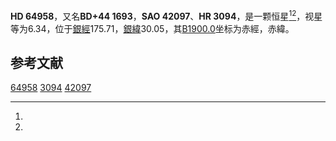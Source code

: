 {{Starbox begin
| name = HD 64958
}}
{{Starbox observe
| epoch = [[J2000.0|J2000.0]]
| constell = {{星座名待查}}<ref name=SIMBAD>{{cite web
 | url=http://simbad.u-strasbg.fr/simbad/sim-id?Ident=HR+3094
 | title =Pulsating variable Star
 | publisher=Centre de Données astronomiques de Strasbourg
 | work=SIMBAD
 | accessdate=2012-07-13}}</ref><ref name=DATA>{{cite web
 | url=http://vizier.u-strasbg.fr/viz-bin/VizieR-5?-out.add=.&-source=5050&-corr=PK=HR&-out.max=9999&HR=3094
 | title=VizieR Detailed Page
 | accessdate=2012-07-13
 | archive-date=2016-03-05
 | archive-url=https://web.archive.org/web/20160305013044/http://vizier.u-strasbg.fr/viz-bin/VizieR-5?-out.add=.&-source=5050&-corr=PK=HR&-out.max=9999&HR=3094
 | dead-url=no
 }}</ref>
| 星官 = 
| ra = {{RA|7|58|16.6}}<ref name=SIMBAD /><ref name=DATA />
| dec = {{DEC|+43|58|39}}<ref name=SIMBAD /><ref name=DATA />
| appmag_v = 6.34<ref name=SIMBAD /><ref name=DATA />
}}
{{Starbox character
| class = K0<ref name=SIMBAD /><ref name=DATA />
| b-v = 1.06<ref name=SIMBAD /><ref name=DATA />
| u-b = 0.91<ref name=SIMBAD /><ref name=DATA />
| r-i = <ref name=SIMBAD /><ref name=DATA />
| variable = 
}}
{{Starbox astrometry
| radial_v = 0.91
| prop_mo_ra = -49
| parallax = 
| p_error = 
}}
{{Starbox catalog
| names =BD+44 1693，[[SAO星表|SAO]] 42097，[[HD星表|HD]] 64958，[[HR星表|HR]] 3094}}
{{Starbox reference |Simbad=HR+3094}}
{{Starbox end}}

'''HD 64958'''，又名'''BD+44 1693'''，'''SAO 42097'''、'''HR 3094'''，是一颗恒星<ref name=SIMBAD /><ref name=DATA />，视星等为6.34，位于[[銀道座標系|銀經]]175.71，[[銀道座標系|銀緯]]30.05，其[[B1900.0|B1900.0]]坐标为赤經{{RA|7|51|15.2}}，赤緯{{DEC|+44|30.05|40}}。

== 参考文献 ==
{{reflist}}

{{star-stub}}

[[Category:HD和HDE天體|64958]]
[[Category:HR天體|3094]]
[[Category:SAO天體|42097]]